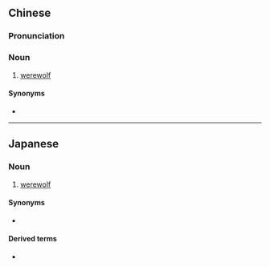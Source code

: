==Chinese==
{{zh-forms}}

===Pronunciation===
{{zh-pron
|m=rénláng
|c=jan4 long4
|cat=n
}}

===Noun===
{{zh-noun}}

# [[werewolf]]

====Synonyms====
* {{zh-l|狼人}}

----

==Japanese==
{{ja-kanjitab|じん|ろう|yomi=o}}

===Noun===
{{ja-noun|じんろう}}

# [[werewolf]]

====Synonyms====
* {{ja-r|狼男|おおかみおとこ}}

====Derived terms====
* {{ja-r|人狼ゲーム|じんろう ゲーム}}